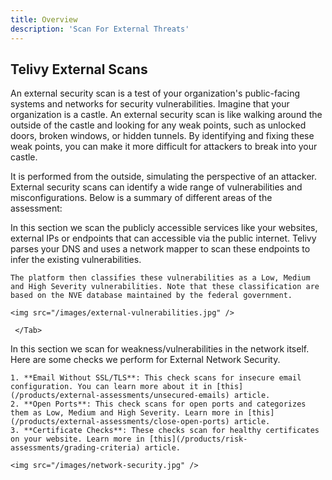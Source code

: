 ```yaml
---
title: Overview
description: 'Scan For External Threats'
---
```


## Telivy External Scans

An external security scan is a test of your organization's public-facing systems and networks for security vulnerabilities. Imagine that your organization is a castle. An external security scan is like walking around the outside of the castle and looking for any weak points, such as unlocked doors, broken windows, or hidden tunnels. By identifying and fixing these weak points, you can make it more difficult for attackers to break into your castle.

It is performed from the outside, simulating the perspective of an attacker. External security scans can identify a wide range of vulnerabilities and misconfigurations. Below is a summary of different areas of the assessment:

<Tabs>
  <Tab title="External Vulnerabilities">
    In this section we scan the publicly accessible services like your websites, external IPs or endpoints that can accessible via the public internet. Telivy parses your DNS and uses a network mapper to scan these endpoints to infer the existing vulnerabilities.

    The platform then classifies these vulnerabilities as a Low, Medium and High Severity vulnerabilities. Note that these classification are based on the NVE database maintained by the federal government. 

    <img src="/images/external-vulnerabilities.jpg" />

     </Tab>

  <Tab title="Network Security">
    In this section we scan for weakness/vulnerabilities in the network itself. Here are some checks we perform for External Network Security.
    
    1. **Email Without SSL/TLS**: This check scans for insecure email configuration. You can learn more about it in [this](/products/external-assessments/unsecured-emails) article.
    2. **Open Ports**: This check scans for open ports and categorizes them as Low, Medium and High Severity. Learn more in [this](/products/external-assessments/close-open-ports) article.
    3. **Certificate Checks**: These checks scan for healthy certificates on your website. Learn more in [this](/products/risk-assessments/grading-criteria) article.

    <img src="/images/network-security.jpg" />
  </Tab>
</Tabs>
